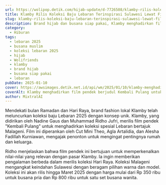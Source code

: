 ```yaml
---
url: https://wolipop.detik.com/hijab-update/d-7726508/klamby-rilis-koleksi-baju-lebaran-terinspirasi-sulawesi-lewat-film-pendek?mtype=mpc.ctr.A-boxccxmpcxmp-modelA
title: Klamby Rilis Koleksi Baju Lebaran Terinspirasi Sulawesi Lewat Film Pendek
slug: klamby-rilis-koleksi-baju-lebaran-terinspirasi-sulawesi-lewat-film-pendek
description: Brand hijab dan busana siap pakai, Klamby menghadirkan film pendek berjudul Kembali Pulang untuk memperkenalkan koleksi Lebaran 2025.
category:
  - Hiburan
tags:
  - lebaran 2025
  - busana muslim
  - koleksi lebaran 2025
  - hijab
  - Wolifriends
  - klamby
  - brand hijab
  - busana siap pakai
  - lebaran
pubDate: 2025-01-10
cover: https://awsimages.detik.net.id/api/wm/2025/01/10/klamby-menghadirkan-film-pendek-berjudul-kembali-pulang-untuk-memperkenalkan-koleksi-lebaran-2025_169.png?wid=54&w=650&v=1&t=jpeg
coverAlt: Klamby menghadirkan film pendek berjudul Kembali Pulang untuk memperkenalkan koleksi Lebaran 2025. Foto Dok. @wearingklamby.
author: MixtralAI
---
```

Mendekati bulan Ramadan dan Hari Raya, brand fashion lokal Klamby telah meluncurkan koleksi baju Lebaran 2025 dengan konsep unik. Klamby, yang didirikan oleh Nadine Gaus dan Muhammad Ridho Jufri, merilis film pendek "Kembali Pulang" untuk menghadirkan koleksi spesial Lebaran bertajuk Malageni. Film ini diperankan oleh Cut Mini Theo, Agla Artalidia, dan Alesha Fadillah Kurniawan, mengajak penonton untuk mengingat pentingnya rumah dan keluarga.

Ridho menjelaskan bahwa film pendek ini bertujuan untuk memperkenalkan nilai-nilai yang relevan dengan pasar Klamby. Ia ingin memberikan pengalaman berbeda dalam merilis koleksi Hari Raya. Koleksi Malageni mengangkat keindahan Sulawesi dengan beragam pilihan warna dan model. Koleksi ini akan rilis hingga Maret 2025 dengan harga mulai dari Rp 350 ribu untuk busana pria dan Rp 800 ribu untuk satu set busana wanita.
